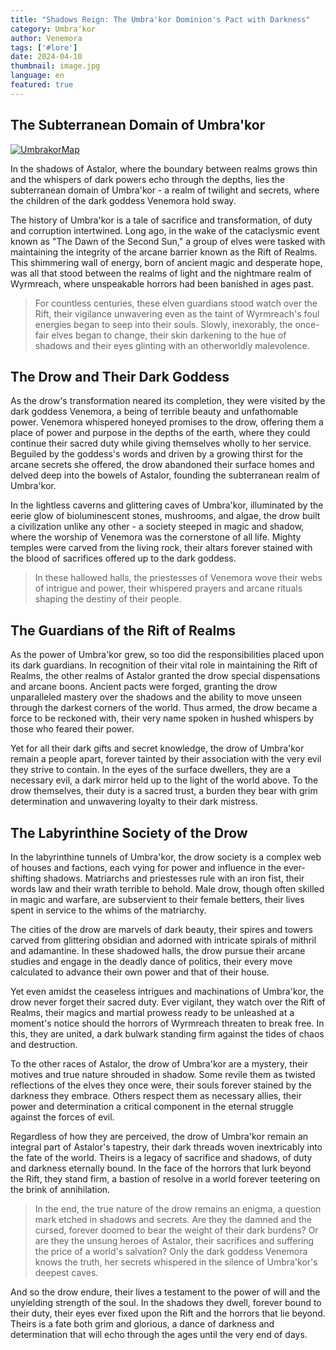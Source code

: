 ```yaml
---
title: "Shadows Reign: The Umbra'kor Dominion's Pact with Darkness"
category: Umbra'kor
author: Venemora
tags: ['#lore']
date: 2024-04-10
thumbnail: image.jpg
language: en
featured: true
---
```


## The Subterranean Domain of Umbra'kor

[![UmbrakorMap](https://i.imgur.com/hZFWQh8.png)](https://i.imgur.com/hZFWQh8.png)

In the shadows of Astalor, where the boundary between realms grows thin and the whispers of dark powers echo through the depths, lies the subterranean domain of Umbra'kor - a realm of twilight and secrets, where the children of the dark goddess Venemora hold sway.

The history of Umbra'kor is a tale of sacrifice and transformation, of duty and corruption intertwined. Long ago, in the wake of the cataclysmic event known as "The Dawn of the Second Sun," a group of elves were tasked with maintaining the integrity of the arcane barrier known as the Rift of Realms. This shimmering wall of energy, born of ancient magic and desperate hope, was all that stood between the realms of light and the nightmare realm of Wyrmreach, where unspeakable horrors had been banished in ages past.

> For countless centuries, these elven guardians stood watch over the Rift, their vigilance unwavering even as the taint of Wyrmreach's foul energies began to seep into their souls. Slowly, inexorably, the once-fair elves began to change, their skin darkening to the hue of shadows and their eyes glinting with an otherworldly malevolence.

## The Drow and Their Dark Goddess

As the drow's transformation neared its completion, they were visited by the dark goddess Venemora, a being of terrible beauty and unfathomable power. Venemora whispered honeyed promises to the drow, offering them a place of power and purpose in the depths of the earth, where they could continue their sacred duty while giving themselves wholly to her service. Beguiled by the goddess's words and driven by a growing thirst for the arcane secrets she offered, the drow abandoned their surface homes and delved deep into the bowels of Astalor, founding the subterranean realm of Umbra'kor.

In the lightless caverns and glittering caves of Umbra'kor, illuminated by the eerie glow of bioluminescent stones, mushrooms, and algae, the drow built a civilization unlike any other - a society steeped in magic and shadow, where the worship of Venemora was the cornerstone of all life. Mighty temples were carved from the living rock, their altars forever stained with the blood of sacrifices offered up to the dark goddess.

> In these hallowed halls, the priestesses of Venemora wove their webs of intrigue and power, their whispered prayers and arcane rituals shaping the destiny of their people.

## The Guardians of the Rift of Realms

As the power of Umbra'kor grew, so too did the responsibilities placed upon its dark guardians. In recognition of their vital role in maintaining the Rift of Realms, the other realms of Astalor granted the drow special dispensations and arcane boons. Ancient pacts were forged, granting the drow unparalleled mastery over the shadows and the ability to move unseen through the darkest corners of the world. Thus armed, the drow became a force to be reckoned with, their very name spoken in hushed whispers by those who feared their power.

Yet for all their dark gifts and secret knowledge, the drow of Umbra'kor remain a people apart, forever tainted by their association with the very evil they strive to contain. In the eyes of the surface dwellers, they are a necessary evil, a dark mirror held up to the light of the world above. To the drow themselves, their duty is a sacred trust, a burden they bear with grim determination and unwavering loyalty to their dark mistress.

## The Labyrinthine Society of the Drow

In the labyrinthine tunnels of Umbra'kor, the drow society is a complex web of houses and factions, each vying for power and influence in the ever-shifting shadows. Matriarchs and priestesses rule with an iron fist, their words law and their wrath terrible to behold. Male drow, though often skilled in magic and warfare, are subservient to their female betters, their lives spent in service to the whims of the matriarchy.

The cities of the drow are marvels of dark beauty, their spires and towers carved from glittering obsidian and adorned with intricate spirals of mithril and adamantine. In these shadowed halls, the drow pursue their arcane studies and engage in the deadly dance of politics, their every move calculated to advance their own power and that of their house.

Yet even amidst the ceaseless intrigues and machinations of Umbra'kor, the drow never forget their sacred duty. Ever vigilant, they watch over the Rift of Realms, their magics and martial prowess ready to be unleashed at a moment's notice should the horrors of Wyrmreach threaten to break free. In this, they are united, a dark bulwark standing firm against the tides of chaos and destruction.

To the other races of Astalor, the drow of Umbra'kor are a mystery, their motives and true nature shrouded in shadow. Some revile them as twisted reflections of the elves they once were, their souls forever stained by the darkness they embrace. Others respect them as necessary allies, their power and determination a critical component in the eternal struggle against the forces of evil.

Regardless of how they are perceived, the drow of Umbra'kor remain an integral part of Astalor's tapestry, their dark threads woven inextricably into the fate of the world. Theirs is a legacy of sacrifice and shadows, of duty and darkness eternally bound. In the face of the horrors that lurk beyond the Rift, they stand firm, a bastion of resolve in a world forever teetering on the brink of annihilation.

> In the end, the true nature of the drow remains an enigma, a question mark etched in shadows and secrets. Are they the damned and the cursed, forever doomed to bear the weight of their dark burdens? Or are they the unsung heroes of Astalor, their sacrifices and suffering the price of a world's salvation? Only the dark goddess Venemora knows the truth, her secrets whispered in the silence of Umbra'kor's deepest caves.

And so the drow endure, their lives a testament to the power of will and the unyielding strength of the soul. In the shadows they dwell, forever bound to their duty, their eyes ever fixed upon the Rift and the horrors that lie beyond. Theirs is a fate both grim and glorious, a dance of darkness and determination that will echo through the ages until the very end of days.
